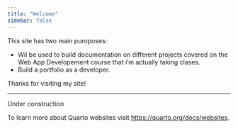 ```yaml
---
title: "Welcome"
sidebar: false
---
```


This site has two main puroposes:

* Wil be used to build documentation on different projects covered on the Web App Developement course that i'm actually taking clases.
* Build a portfolio as a developer.

Thanks for visiting my site!


----

Under construction


To learn more about Quarto websites visit <https://quarto.org/docs/websites>.
